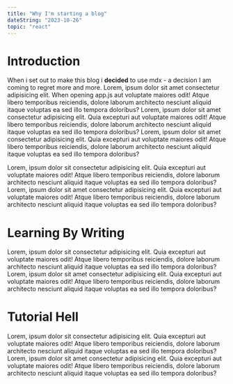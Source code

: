 ```yaml
---
title: "Why I'm starting a blog"
dateString: "2023-10-26"
topic: "react"
---
```


# Introduction

When i set out to make this blog i **decided** to use mdx - a decision I am coming to regret more and more.
Lorem, ipsum dolor sit amet consectetur adipisicing elit. When opening <Tag>app.js</Tag> aut voluptate maiores odit! Atque libero temporibus reiciendis, dolore laborum architecto nesciunt aliquid itaque voluptas ea sed illo tempora doloribus? Lorem, ipsum dolor sit amet consectetur adipisicing elit. Quia excepturi aut voluptate maiores odit! Atque libero temporibus reiciendis, dolore laborum architecto nesciunt aliquid itaque voluptas ea sed illo tempora doloribus? Lorem, ipsum dolor sit amet consectetur adipisicing elit. Quia excepturi aut voluptate maiores odit! Atque libero temporibus reiciendis, dolore laborum architecto nesciunt aliquid itaque voluptas ea sed illo tempora doloribus?

Lorem, ipsum dolor sit consectetur adipisicing elit. Quia excepturi aut voluptate maiores odit!
Atque libero temporibus reiciendis, dolore laborum architecto nesciunt aliquid itaque voluptas ea sed illo
tempora doloribus? Lorem, ipsum dolor sit amet consectetur adipisicing elit. Quia excepturi aut voluptate
maiores odit! Atque libero temporibus reiciendis, dolore laborum architecto nesciunt aliquid itaque voluptas
ea sed illo tempora doloribus?

# Learning By Writing

Lorem, ipsum dolor sit consectetur adipisicing elit. Quia excepturi aut voluptate maiores odit!
Atque libero temporibus reiciendis, dolore laborum architecto nesciunt aliquid itaque voluptas ea sed illo
tempora doloribus? Lorem, ipsum dolor sit amet consectetur adipisicing elit. Quia excepturi aut voluptate
maiores odit! Atque libero temporibus reiciendis, dolore laborum architecto nesciunt aliquid itaque voluptas
ea sed illo tempora doloribus?

# Tutorial Hell

Lorem, ipsum dolor sit consectetur adipisicing elit. Quia excepturi aut voluptate maiores odit!
Atque libero temporibus reiciendis, dolore laborum architecto nesciunt aliquid itaque voluptas ea sed illo
tempora doloribus? Lorem, ipsum dolor sit amet consectetur adipisicing elit. Quia excepturi aut voluptate
maiores odit! Atque libero temporibus reiciendis, dolore laborum architecto nesciunt aliquid itaque voluptas
ea sed illo tempora doloribus?
